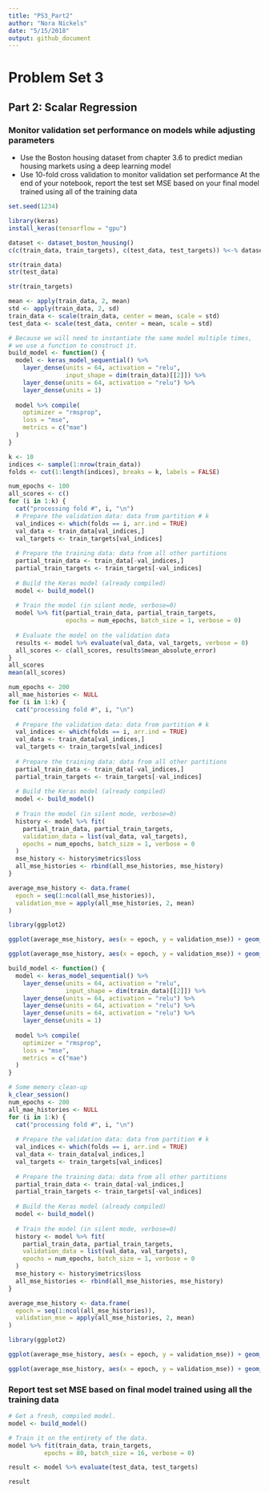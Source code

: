 ```yaml
---
title: "PS3_Part2"
author: "Nora Nickels"
date: "5/15/2018"
output: github_document
---
```


# Problem Set 3

## Part 2: Scalar Regression

### Monitor validation set performance on models while adjusting parameters

* Use the Boston housing dataset from chapter 3.6 to predict median housing markets using a deep learning model
* Use 10-fold cross validation to monitor validation set performance
At the end of your notebook, report the test set MSE based on your final model trained using all of the training data

```r

set.seed(1234)

library(keras)
install_keras(tensorflow = "gpu")

dataset <- dataset_boston_housing()
c(c(train_data, train_targets), c(test_data, test_targets)) %<-% dataset

str(train_data)
str(test_data)

str(train_targets)

mean <- apply(train_data, 2, mean)
std <- apply(train_data, 2, sd)
train_data <- scale(train_data, center = mean, scale = std)
test_data <- scale(test_data, center = mean, scale = std)
```



```r

# Because we will need to instantiate the same model multiple times,
# we use a function to construct it.
build_model <- function() {
  model <- keras_model_sequential() %>% 
    layer_dense(units = 64, activation = "relu", 
                input_shape = dim(train_data)[[2]]) %>% 
    layer_dense(units = 64, activation = "relu") %>% 
    layer_dense(units = 1) 
    
  model %>% compile(
    optimizer = "rmsprop", 
    loss = "mse", 
    metrics = c("mae")
  )
}

k <- 10
indices <- sample(1:nrow(train_data))
folds <- cut(1:length(indices), breaks = k, labels = FALSE) 

num_epochs <- 100
all_scores <- c()
for (i in 1:k) {
  cat("processing fold #", i, "\n")
  # Prepare the validation data: data from partition # k
  val_indices <- which(folds == i, arr.ind = TRUE) 
  val_data <- train_data[val_indices,]
  val_targets <- train_targets[val_indices]
  
  # Prepare the training data: data from all other partitions
  partial_train_data <- train_data[-val_indices,]
  partial_train_targets <- train_targets[-val_indices]
  
  # Build the Keras model (already compiled)
  model <- build_model()
  
  # Train the model (in silent mode, verbose=0)
  model %>% fit(partial_train_data, partial_train_targets,
                epochs = num_epochs, batch_size = 1, verbose = 0)
                
  # Evaluate the model on the validation data
  results <- model %>% evaluate(val_data, val_targets, verbose = 0)
  all_scores <- c(all_scores, results$mean_absolute_error)
}  
all_scores
mean(all_scores)

```


```r

num_epochs <- 200
all_mae_histories <- NULL
for (i in 1:k) {
  cat("processing fold #", i, "\n")
  
  # Prepare the validation data: data from partition # k
  val_indices <- which(folds == i, arr.ind = TRUE)
  val_data <- train_data[val_indices,]
  val_targets <- train_targets[val_indices]
  
  # Prepare the training data: data from all other partitions
  partial_train_data <- train_data[-val_indices,]
  partial_train_targets <- train_targets[-val_indices]
  
  # Build the Keras model (already compiled)
  model <- build_model()
  
  # Train the model (in silent mode, verbose=0)
  history <- model %>% fit(
    partial_train_data, partial_train_targets,
    validation_data = list(val_data, val_targets),
    epochs = num_epochs, batch_size = 1, verbose = 0
  )
  mse_history <- history$metrics$loss
  all_mse_histories <- rbind(all_mse_histories, mse_history)
}

average_mse_history <- data.frame(
  epoch = seq(1:ncol(all_mse_histories)),
  validation_mse = apply(all_mse_histories, 2, mean)
)

library(ggplot2)

ggplot(average_mse_history, aes(x = epoch, y = validation_mse)) + geom_line()

ggplot(average_mse_history, aes(x = epoch, y = validation_mse)) + geom_smooth()

```


```r

build_model <- function() {
  model <- keras_model_sequential() %>% 
    layer_dense(units = 64, activation = "relu", 
                input_shape = dim(train_data)[[2]]) %>% 
    layer_dense(units = 64, activation = "relu") %>% 
    layer_dense(units = 64, activation = "relu") %>% 
    layer_dense(units = 64, activation = "relu") %>% 
    layer_dense(units = 1) 
    
  model %>% compile(
    optimizer = "rmsprop", 
    loss = "mse", 
    metrics = c("mae")
  )
}

# Some memory clean-up
k_clear_session()
num_epochs <- 200
all_mae_histories <- NULL
for (i in 1:k) {
  cat("processing fold #", i, "\n")
  
  # Prepare the validation data: data from partition # k
  val_indices <- which(folds == i, arr.ind = TRUE)
  val_data <- train_data[val_indices,]
  val_targets <- train_targets[val_indices]
  
  # Prepare the training data: data from all other partitions
  partial_train_data <- train_data[-val_indices,]
  partial_train_targets <- train_targets[-val_indices]
  
  # Build the Keras model (already compiled)
  model <- build_model()
  
  # Train the model (in silent mode, verbose=0)
  history <- model %>% fit(
    partial_train_data, partial_train_targets,
    validation_data = list(val_data, val_targets),
    epochs = num_epochs, batch_size = 1, verbose = 0
  )
  mse_history <- history$metrics$loss
  all_mse_histories <- rbind(all_mse_histories, mse_history)
}

average_mse_history <- data.frame(
  epoch = seq(1:ncol(all_mse_histories)),
  validation_mse = apply(all_mse_histories, 2, mean)
)

library(ggplot2)

ggplot(average_mse_history, aes(x = epoch, y = validation_mse)) + geom_line()

ggplot(average_mse_history, aes(x = epoch, y = validation_mse)) + geom_smooth()

```

### Report test set MSE based on final model trained using all the training data 

```r

# Get a fresh, compiled model.
model <- build_model()

# Train it on the entirety of the data.
model %>% fit(train_data, train_targets,
          epochs = 80, batch_size = 16, verbose = 0)

result <- model %>% evaluate(test_data, test_targets)

result

```


